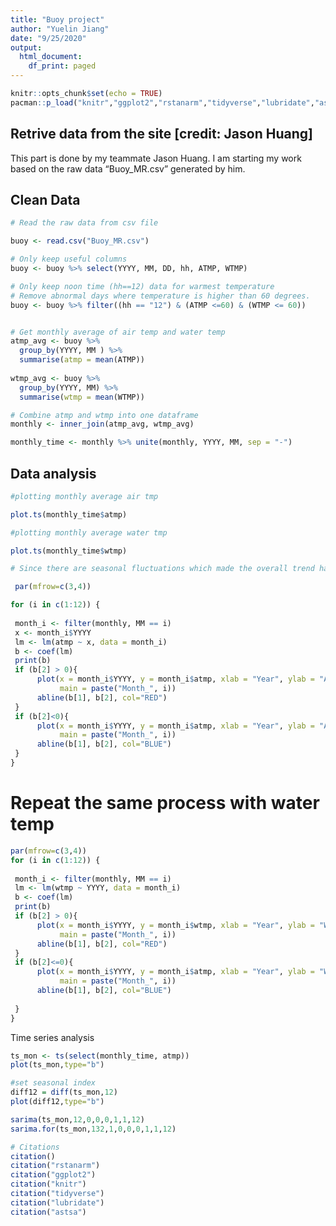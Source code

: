 ```yaml
---
title: "Buoy project"
author: "Yuelin Jiang"
date: "9/25/2020"
output:
  html_document:
    df_print: paged
---
```


```r
knitr::opts_chunk$set(echo = TRUE)
pacman::p_load("knitr","ggplot2","rstanarm","tidyverse","lubridate","astsa")
```

## Retrive data from the site [credit: Jason Huang]
This part is done by my teammate Jason Huang. I am starting my work based on the raw data "Buoy_MR.csv" generated by him.


## Clean Data


```r
# Read the raw data from csv file

buoy <- read.csv("Buoy_MR.csv")

# Only keep useful columns
buoy <- buoy %>% select(YYYY, MM, DD, hh, ATMP, WTMP)

# Only keep noon time (hh==12) data for warmest temperature
# Remove abnormal days where temperature is higher than 60 degrees.
buoy <- buoy %>% filter((hh == "12") & (ATMP <=60) & (WTMP <= 60))


# Get monthly average of air temp and water temp
atmp_avg <- buoy %>% 
  group_by(YYYY, MM ) %>%
  summarise(atmp = mean(ATMP))
 
wtmp_avg <- buoy %>%
  group_by(YYYY, MM) %>%
  summarise(wtmp = mean(WTMP))

# Combine atmp and wtmp into one dataframe
monthly <- inner_join(atmp_avg, wtmp_avg)  

monthly_time <- monthly %>% unite(monthly, YYYY, MM, sep = "-")


```

## Data analysis

```r
#plotting monthly average air tmp

plot.ts(monthly_time$atmp)

#plotting monthly average water tmp

plot.ts(monthly_time$wtmp)
```


```r

# Since there are seasonal fluctuations which made the overall trend hard to observe. So we plot each month separately.

 par(mfrow=c(3,4))

for (i in c(1:12)) {
 
 month_i <- filter(monthly, MM == i)
 x <- month_i$YYYY
 lm <- lm(atmp ~ x, data = month_i) 
 b <- coef(lm)
 print(b)
 if (b[2] > 0){
      plot(x = month_i$YYYY, y = month_i$atmp, xlab = "Year", ylab = "Air Temp",
           main = paste("Month_", i))
      abline(b[1], b[2], col="RED")
 }
 if (b[2]<0){
      plot(x = month_i$YYYY, y = month_i$atmp, xlab = "Year", ylab = "Air Temp",
           main = paste("Month_", i))
      abline(b[1], b[2], col="BLUE")
 }
}


```

# Repeat the same process with water temp

```r
par(mfrow=c(3,4))
for (i in c(1:12)) {
 
 month_i <- filter(monthly, MM == i)
 lm <- lm(wtmp ~ YYYY, data = month_i) 
 b <- coef(lm)
 print(b)
 if (b[2] > 0){
      plot(x = month_i$YYYY, y = month_i$wtmp, xlab = "Year", ylab = "Water Temp",
           main = paste("Month_", i))
      abline(b[1], b[2], col="RED")
 }
 if (b[2]<=0){
      plot(x = month_i$YYYY, y = month_i$atmp, xlab = "Year", ylab = "Water Temp",
           main = paste("Month_", i))
      abline(b[1], b[2], col="BLUE")
   
 }
}

```

Time series analysis

```r

ts_mon <- ts(select(monthly_time, atmp))
plot(ts_mon,type="b")

#set seasonal index
diff12 = diff(ts_mon,12)
plot(diff12,type="b")

sarima(ts_mon,12,0,0,0,1,1,12)
sarima.for(ts_mon,132,1,0,0,0,1,1,12)

```
```r
# Citations
citation()
citation("rstanarm")
citation("ggplot2")
citation("knitr")
citation("tidyverse")
citation("lubridate")
citation("astsa")
```

